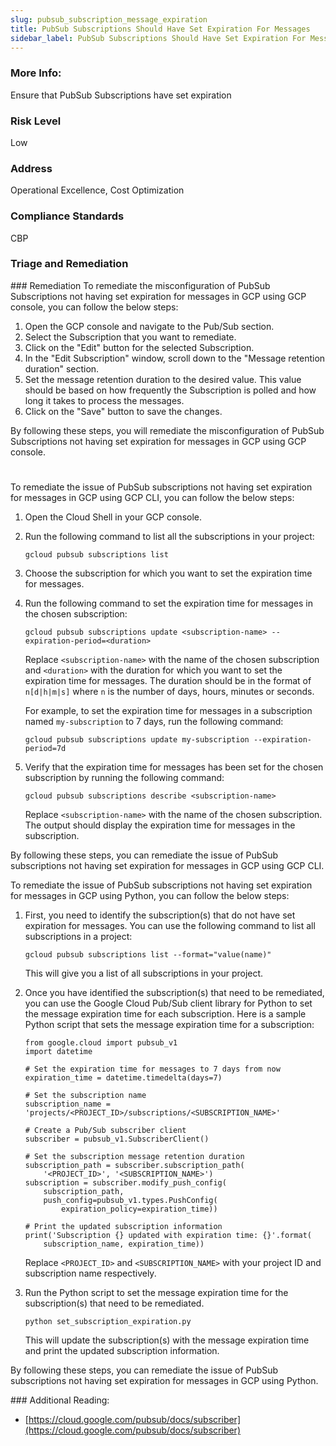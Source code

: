 ```yaml
---
slug: pubsub_subscription_message_expiration
title: PubSub Subscriptions Should Have Set Expiration For Messages
sidebar_label: PubSub Subscriptions Should Have Set Expiration For Messages
---
```


### More Info:

Ensure that PubSub Subscriptions have set expiration

### Risk Level

Low

### Address

Operational Excellence, Cost Optimization

### Compliance Standards

CBP


### Triage and Remediation
<Tabs>
<Tab title='Remediation'>
### Remediation

<AccordionGroup>
<Accordion title='Using Console' defaultOpen='true'>
To remediate the misconfiguration of PubSub Subscriptions not having set expiration for messages in GCP using GCP console, you can follow the below steps:

1. Open the GCP console and navigate to the Pub/Sub section.
2. Select the Subscription that you want to remediate.
3. Click on the "Edit" button for the selected Subscription.
4. In the "Edit Subscription" window, scroll down to the "Message retention duration" section.
5. Set the message retention duration to the desired value. This value should be based on how frequently the Subscription is polled and how long it takes to process the messages.
6. Click on the "Save" button to save the changes.

By following these steps, you will remediate the misconfiguration of PubSub Subscriptions not having set expiration for messages in GCP using GCP console.

#
</Accordion>

<Accordion title='Using CLI'>
To remediate the issue of PubSub subscriptions not having set expiration for messages in GCP using GCP CLI, you can follow the below steps:

1. Open the Cloud Shell in your GCP console.

2. Run the following command to list all the subscriptions in your project:

   ```
   gcloud pubsub subscriptions list
   ```

3. Choose the subscription for which you want to set the expiration time for messages.

4. Run the following command to set the expiration time for messages in the chosen subscription:

   ```
   gcloud pubsub subscriptions update <subscription-name> --expiration-period=<duration>
   ```

   Replace `<subscription-name>` with the name of the chosen subscription and `<duration>` with the duration for which you want to set the expiration time for messages. The duration should be in the format of `n[d|h|m|s]` where `n` is the number of days, hours, minutes or seconds.

   For example, to set the expiration time for messages in a subscription named `my-subscription` to 7 days, run the following command:

   ```
   gcloud pubsub subscriptions update my-subscription --expiration-period=7d
   ```

5. Verify that the expiration time for messages has been set for the chosen subscription by running the following command:

   ```
   gcloud pubsub subscriptions describe <subscription-name>
   ```

   Replace `<subscription-name>` with the name of the chosen subscription. The output should display the expiration time for messages in the subscription.

By following these steps, you can remediate the issue of PubSub subscriptions not having set expiration for messages in GCP using GCP CLI.
</Accordion>

<Accordion title='Using Python'>
To remediate the issue of PubSub subscriptions not having set expiration for messages in GCP using Python, you can follow the below steps:

1. First, you need to identify the subscription(s) that do not have set expiration for messages. You can use the following command to list all subscriptions in a project:

   ```
   gcloud pubsub subscriptions list --format="value(name)"
   ```

   This will give you a list of all subscriptions in your project.

2. Once you have identified the subscription(s) that need to be remediated, you can use the Google Cloud Pub/Sub client library for Python to set the message expiration time for each subscription. Here is a sample Python script that sets the message expiration time for a subscription:

   ```
   from google.cloud import pubsub_v1
   import datetime

   # Set the expiration time for messages to 7 days from now
   expiration_time = datetime.timedelta(days=7)

   # Set the subscription name
   subscription_name = 'projects/<PROJECT_ID>/subscriptions/<SUBSCRIPTION_NAME>'

   # Create a Pub/Sub subscriber client
   subscriber = pubsub_v1.SubscriberClient()

   # Set the subscription message retention duration
   subscription_path = subscriber.subscription_path(
       '<PROJECT_ID>', '<SUBSCRIPTION_NAME>')
   subscription = subscriber.modify_push_config(
       subscription_path,
       push_config=pubsub_v1.types.PushConfig(
           expiration_policy=expiration_time))

   # Print the updated subscription information
   print('Subscription {} updated with expiration time: {}'.format(
       subscription_name, expiration_time))
   ```

   Replace `<PROJECT_ID>` and `<SUBSCRIPTION_NAME>` with your project ID and subscription name respectively.

3. Run the Python script to set the message expiration time for the subscription(s) that need to be remediated.

   ```
   python set_subscription_expiration.py
   ```

   This will update the subscription(s) with the message expiration time and print the updated subscription information.

By following these steps, you can remediate the issue of PubSub subscriptions not having set expiration for messages in GCP using Python.
</Accordion>

</AccordionGroup>
</Tab>
</Tabs>
### Additional Reading:

- [https://cloud.google.com/pubsub/docs/subscriber](https://cloud.google.com/pubsub/docs/subscriber) 

